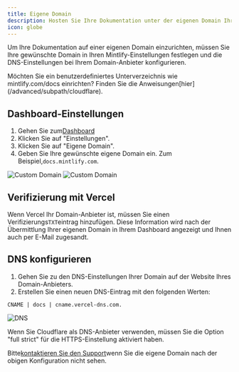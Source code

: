 ```yaml
---
title: Eigene Domain
description: Hosten Sie Ihre Dokumentation unter der eigenen Domain Ihrer Website
icon: globe
---
```


Um Ihre Dokumentation auf einer eigenen Domain einzurichten, müssen Sie Ihre gewünschte Domain in Ihren Mintlify-Einstellungen festlegen und die DNS-Einstellungen bei Ihrem Domain-Anbieter konfigurieren.

<Info>
  Möchten Sie ein benutzerdefiniertes Unterverzeichnis wie mintlify.com/docs einrichten? Finden Sie die Anweisungen[hier](/advanced/subpath/cloudflare).
</Info>

## Dashboard-Einstellungen

1. Gehen Sie zum[Dashboard](https://dashboard.mintlify.com)
2. Klicken Sie auf "Einstellungen".
3. Klicken Sie auf "Eigene Domain".
4. Geben Sie Ihre gewünschte eigene Domain ein. Zum Beispiel,`docs.mintlify.com`.

<Frame>
  <img alt="Custom Domain" className="block dark:hidden" src="/images/add-custom-domain-light.png" />

  <img alt="Custom Domain" className="hidden dark:block" src="/images/add-custom-domain-dark.png" />
</Frame>

## Verifizierung mit Vercel

Wenn Vercel Ihr Domain-Anbieter ist, müssen Sie einen Verifizierungs`TXT`eintrag hinzufügen. Diese Information wird nach der Übermittlung Ihrer eigenen Domain in Ihrem Dashboard angezeigt und Ihnen auch per E-Mail zugesandt.

## DNS konfigurieren

1. Gehen Sie zu den DNS-Einstellungen Ihrer Domain auf der Website Ihres Domain-Anbieters.
2. Erstellen Sie einen neuen DNS-Eintrag mit den folgenden Werten:

```
CNAME | docs | cname.vercel-dns.com.
```

<Frame>
  <img alt="DNS" src="https://mintlify-assets.b-cdn.net/mintlify-dns.png" />
</Frame>

Wenn Sie Cloudflare als DNS-Anbieter verwenden, müssen Sie die Option "full strict" für die HTTPS-Einstellung aktiviert haben.

Bitte[kontaktieren Sie den Support](mailto:sales@mintlify.com)wenn Sie die eigene Domain nach der obigen Konfiguration nicht sehen.
